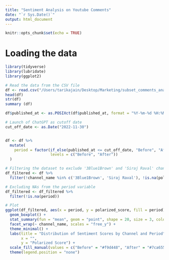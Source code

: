 ```yaml
---
title: "Sentiment Analysis on Youtube Comments"
date: "`r Sys.Date()`"
output: html_document
---
```


```r
knitr::opts_chunk$set(echo = TRUE)
```


# Loading the data 



```r
library(tidyverse)
library(lubridate)
library(ggplot2)

# Read the data from the CSV file
df <- read.csv("/Users/tarikajain/Desktop/Marketing/subset_comments_analysis.csv")
head(df)
str(df)
summary (df)
```


```r

df$published_at <- as.POSIXct(df$published_at, format = "%Y-%m-%d %H:%M:%S", tz = "UTC")

# Launch of ChatGPT as cutoff date
cut_off_date <- as.Date("2022-11-30")


df <- df %>%
  mutate(
    period = factor(if_else(published_at <= cut_off_date, "Before", "After"), 
                    levels = c("Before", "After"))
  )

# Filtering the dataset to exclude '3Blue1Brown' and 'Siraj Raval' channels, and for non-NA polarized scores
df_filtered <- df %>%
  filter(!channel_name %in% c('3Blue1Brown', 'Siraj Raval'), !is.na(polarized_score))

# Excluding NAs from the period variable
df_filtered <- df_filtered %>%
  filter(!is.na(period))

# Plot 
ggplot(df_filtered, aes(x = period, y = polarized_score, fill = period)) +
  geom_boxplot() +
  stat_summary(fun = "mean", geom = "point", shape = 20, size = 3, color = "darkred") +
  facet_wrap(~ channel_name, scales = "free_y") +
  theme_minimal() +
  labs(title = "Distribution of Sentiment Scores by Channel and Period",
       x = "",
       y = "Polarized Score") +
  scale_fill_manual(values = c("Before" = "#f9d448", "After" = "#7ca655")) +
  theme(legend.position = "none")

```

